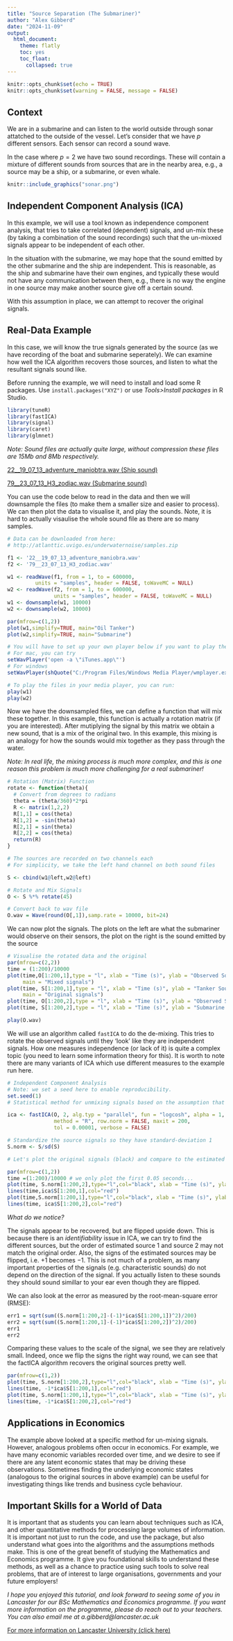 ```yaml
---
title: "Source Separation (The Submariner)"
author: "Alex Gibberd"
date: "2024-11-09"
output: 
  html_document:
    theme: flatly
    toc: yes
    toc_float:
      collapsed: true
---
```


```r
knitr::opts_chunk$set(echo = TRUE)
knitr::opts_chunk$set(warning = FALSE, message = FALSE) 
```

## Context

We are in a submarine and can listen to the world outside through sonar attatched to the outside of the vessel. Let's consider that we have $p$ different sensors. Each sensor can record a sound wave.

In the case where $p=2$ we have two sound recordings. These will contain a mixture of different sounds from sources that are in the nearby area, e.g., a source may be a ship, or a submarine, or even whale.

```r
knitr::include_graphics("sonar.png")
```

## Independent Component Analysis (ICA)

In this example, we will use a tool known as independence component analysis, that tries to take correlated (dependent) signals, and un-mix these (by taking a combination of the sound recordings) such that the un-mixxed signals appear to be independent of each other.

In the situation with the submarine, we may hope that the sound emitted by the other submarine and the ship are independent. This is reasonable, as the ship and submarine have their own engines, and typically these would not have any communication between them, e.g., there is no way the engine in one source may make another source give off a certain sound.

With this assumption in place, we can attempt to recover the original signals.

## Real-Data Example

In this case, we will know the true signals generated by the source (as we have recording of the boat and submarine seperately). We can examine how well the ICA algorithm recovers those sources, and listen to what the resultant signals sound like.

Before running the example, we will need to install and load some R packages. Use `install.packages("XYZ")` or use _Tools>Install packages_ in R Studio.

```r
library(tuneR)
library(fastICA)
library(signal)
library(caret)
library(glmnet)
```

_Note: Sound files are actually quite large, without compression these files are 15Mb and 8Mb respectively._

[22__19_07_13_adventure_maniobtra.wav (Ship sound)](https://github.com/AlexGibberd/ICA_example/blob/main/docs/22__19_07_13_adventure_maniobra.wav)

[79__23_07_13_H3_zodiac.wav (Submarine sound)](https://github.com/AlexGibberd/ICA_example/blob/main/docs/79__23_07_13_H3_zodiac.wav)

You can use the code below to read in the data and then we will downsample the files (to make them a smaller size and easier to process). We can then plot the data to visualise it, and play the sounds. Note, it is hard to actually visaulise the whole sound file as there are so many samples.

```r
# Data can be downloaded from here:
# http://atlanttic.uvigo.es/underwaternoise/samples.zip

f1 <- '22__19_07_13_adventure_maniobra.wav'
f2 <- '79__23_07_13_H3_zodiac.wav'

w1 <- readWave(f1, from = 1, to = 600000,
         units = "samples", header = FALSE, toWaveMC = NULL)
w2 <- readWave(f2, from = 1, to = 600000,
               units = "samples", header = FALSE, toWaveMC = NULL)
w1 <- downsample(w1, 10000)
w2 <- downsample(w2, 10000)

par(mfrow=c(1,2))
plot(w1,simplify=TRUE, main="Oil Tanker")
plot(w2,simplify=TRUE, main="Submarine")
```

```r
# You will have to set up your own player below if you want to play the files.
# For mac, you can try
setWavPlayer('open -a \"iTunes.app\"')
# For windows
setWavPlayer(shQuote("C:/Program Files/Windows Media Player/wmplayer.exe"))

# To play the files in your media player, you can run:
play(w1)
play(w2)
```

Now we have the downsampled files, we can define a function that will mix these together. In this example, this function is actually a rotation matrix (if you are interested). After mutiplying the signal by this matrix we obtain a new sound, that is a mix of the original two. In this example, this mixing is an analogy for how the sounds would mix together as they pass through the water.

_Note: In real life, the mixing process is much more complex, and this is one reason this problem is much more challenging for a real submariner!_


```r
# Rotation (Matrix) Function
rotate <- function(theta){
  # Convert from degrees to radians
  theta = (theta/360)*2*pi
  R <- matrix(1,2,2)
  R[1,1] = cos(theta)
  R[1,2] = -sin(theta)
  R[2,1] = sin(theta)
  R[2,2] = cos(theta)
  return(R)
}

# The sources are recorded on two channels each
# For simplicity, we take the left hand channel on both sound files

S <- cbind(w1@left,w2@left)

# Rotate and Mix Signals
O <- S %*% rotate(45)

# Convert back to wav file
O.wav = Wave(round(O[,1]),samp.rate = 10000, bit=24)
```

We can now plot the signals. The plots on the left are what the submariner would observe on their sensors, the plot on the right is the sound emitted by the source
```r
# Visualise the rotated data and the original
par(mfrow=c(2,2))
time = (1:200)/10000
plot(time,O[1:200,1],type = "l", xlab = "Time (s)", ylab = "Observed Sound",
     main = "Mixed signals")
plot(time, S[1:200,1],type = "l", xlab = "Time (s)", ylab = "Tanker Sound",
     main = "Original signals")
plot(time, O[1:200,2],type = "l", xlab = "Time (s)", ylab = "Observed Sound")
plot(time, S[1:200,2],type = "l", xlab = "Time (s)", ylab = "Submarine Sound")

```

```r
play(O.wav)
```

We will use an algorithm called `fastICA` to do the de-mixing. This tries to rotate the observed signals until they 'look' like they are independent signals. How one measures independence (or lack of it) is quite a complex topic (you need to learn some information theory for this). It is worth to note there are many variants of ICA which use different measures to the example run here.


```r
# Independent Component Analysis
# Note: we set a seed here to enable reproducibility.
set.seed(1)
# Statistical method for unmixing signals based on the assumption that sources are independent

ica <- fastICA(O, 2, alg.typ = "parallel", fun = "logcosh", alpha = 1,
               method = "R", row.norm = FALSE, maxit = 200,
               tol = 0.00001, verbose = FALSE)

# Standardize the source signals so they have standard-deviation 1
S.norm <- S/sd(S)

# Let's plot the original signals (black) and compare to the estimated source signals (in red)

par(mfrow=c(1,2))
time =(1:200)/10000 # we only plot the first 0.05 seconds...
plot(time, S.norm[1:200,2],type="l",col="black", xlab = "Time (s)", ylab = "Target 1", main = "Target 1 Estimate/Truth")
lines(time,ica$S[1:200,1],col="red")
plot(time,S.norm[1:200,1],type="l",col="black", xlab = "Time (s)", ylab = "Target 1", main = "Target 2 Estimate/Truth")
lines(time, ica$S[1:200,2],col="red")

```

_What do we notice?_

The signals appear to be recovered, but are flipped upside down. This is because there is an _identifiability_ issue in ICA, we can try to find the different sources, but the order of estimated source 1 and source 2 may not match the original order. Also, the signs of the estimated sources may be flipped, i.e. $+1$ becomes $-1$. This is not much of a problem, as many important properties of the signals (e.g. characteristic sounds) do not depend on the direction of the signal. If you actually listen to these sounds they should sound simillar to your ear even though they are flipped.


We can also look at the error as measured by the root-mean-square error (RMSE):
```r
err1 = sqrt(sum((S.norm[1:200,2]-(-1)*ica$S[1:200,1])^2)/200)
err2 = sqrt(sum((S.norm[1:200,1]-(-1)*ica$S[1:200,2])^2)/200)
err1
err2
```
Comparing these values to the scale of the signal, we see they are relatively small. Indeed, once we flip the signs the right way round, we can see that the factICA algorithm recovers the original sources pretty well.

```r
par(mfrow=c(1,2))
plot(time, S.norm[1:200,2],type="l",col="black", xlab = "Time (s)", ylab = "Target 1", main = "Target 1 Estimate/Truth")
lines(time, -1*ica$S[1:200,1],col="red")
plot(time, S.norm[1:200,1],type="l",col="black", xlab = "Time (s)", ylab = "Target 1", main = "Target 2 Estimate/Truth")
lines(time, -1*ica$S[1:200,2],col="red")
```

## Applications in Economics

The example above looked at a specific method for un-mixing signals. However, analogous problems often occur in economics. For example, we have many economic variables recorded over time, and we desire to see if there are any latent economic states that may be driving these observations. Sometimes finding the underlying economic states (analogous to the original sources in above example) can be useful for investigating things like trends and business cycle behaviour.

## Important Skills for a World of Data

It is important that as students you can learn about techniques such as ICA, and other quantitative methods for processing large volumes of information. It is important not just to run the code, and use the package, but also understand what goes into the algorithms and the assumptions methods make. This is one of the great benefit of studying the Mathematics and Economics programme. It give you foundational skills to understand these methods, as well as a chance to practice using such tools to solve real problems, that are of interest to large organisations, governments and your future employers!

_I hope you enjoyed this tutorial, and look forward to seeing some of you in Lancaster for our BSc Mathematics and Economics programme. If you want more information on the programme, please do reach out to your teachers. You can also email me at a.gibberd@lancaster.ac.uk_

[For more information on Lancaster University (click here)](https://www.lancasteruniversity.cn/)




